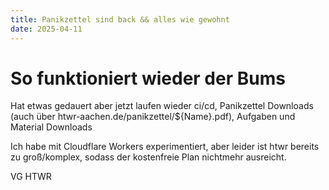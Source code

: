 ```yaml
---
title: Panikzettel sind back && alles wie gewohnt
date: 2025-04-11
---
```


# So funktioniert wieder der Bums

Hat etwas gedauert aber jetzt laufen wieder ci/cd, Panikzettel Downloads (auch über htwr-aachen.de/panikzettel/$\{Name\}.pdf), Aufgaben und Material Downloads

Ich habe mit Cloudflare Workers experimentiert, aber leider ist htwr bereits zu groß/komplex, sodass der kostenfreie Plan nichtmehr ausreicht.

VG
HTWR
